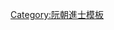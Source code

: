 {{Navbox
|name = 嗣德二十二年己巳恩科庭試正副榜
|title = [[阮朝嗣德二十二年己巳恩科貢士進士列表|嗣德二十二年（1869年）己巳恩科庭試正副榜]]
|titlestyle = background-color:#FFD700;
|image =
|style = width:100%;text-align:center; 
|groupstyle = text-align:center; background-color:#FFD700;
|liststyle = text-align:center;
|state = {{{state<includeonly>|collapsed</includeonly>}}}

|group1 = 第二甲<br>勅賜進士出身<br>共1名
|list1 = '''[[阮光碧]]'''

|group2 = 第三甲<br>勅賜同進士出身<br>共4名
|list2 = [[阮文愛]] - [[阮士品]] - [[黃文兌]] - [[黎玳|黎　玳]]

|group3 = 副榜<br>共4名
|list3 = [[陳德立]] - [[鄧輝燦]] - [[阮文亹]] - [[武輝瑋]]

|belowstyle = text-align: center; background-color:#FFD700;
|below='''前一科：[[Template:嗣德二十一年戊辰科庭試正副榜|嗣德二十一年戊辰科]]　'''·'''　後一科：[[Template:嗣德二十四年辛未科庭試正副榜|嗣德二十四年辛未科]]'''<br>'''同科進士：[[Template:嗣德二十二年己巳恩科武試正副榜|嗣德二十二年己巳恩科武試]]'''
}}
<noinclude>[[Category:嗣德二十二年己巳恩科進士| ]]
[[Category:阮朝進士模板]]</noinclude>